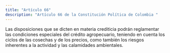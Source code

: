 ```yaml
---
title: "Artículo 66"
description: "Artículo 66 de la Constitución Política de Colombia "
---
```

Las disposiciones que se dicten
en materia crediticia podrán reglamentar las condiciones especiales del crédito agropecuario, teniendo en cuenta los ciclos de las cosechas y de los
precios, como también los riesgos inherentes a la
actividad y las calamidades ambientales.